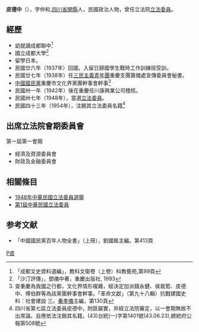 '''皮德中'''（{{bd|?年||?年||catIdx=皮}}），字仲和,[[四川省|四川省]][[開縣|開縣]]人，民國政治人物，曾任立法院[[第1屆中華民國立法委員|立法委員]]。

== 經歷 ==
*幼就讀成都聯中<ref>「成都文史資料選編」，教科文衛卷（上卷）科教藝苑,第99頁</ref>
*國立成都大學<ref>「沙汀評傳」，鄧儀中著，重慶出版社, 1993</ref>
*留學日本。
*民國廿六年（1937年）回國，入留日歸國學生戰時工作訓練班受訓。
*民國廿七年（1938年）任[[三民主義青年團|三民主義青年團]]重慶支團籌備處宣傳委員會秘書。
*[[中國國民黨|中國國民黨]]重慶市文化界黨團幹事會幹事<ref> 查重慶為我國之行都，文化界情形複雜，經決定加派錢永健、侯栽萄、皮德中、傅伯群等為該黨團幹事會幹事。「革命文獻」（第九十八輯）抗戰建國史料：社會建設 三。[[秦孝儀|秦孝儀]]主編，第130頁</ref>
*民國卅一年（1942年）後在重慶任川康興業公司稽核。
*民國卅七年（1948年），當選[[第1屆中華民國立法委員|立法委員]]。
*民國四十三年（1954年），注銷其立法委員名籍<ref>四川省第七區立法委員皮德中，附匪屬實，并經立法院審定，以一會期無故不出席論。自應依法注銷其名籍，(43)台統(一)字第1401號(43.06.23),總統府公報第508號</ref>

== 出席立法院會期委員會 ==
第一屆第一會期
*經濟及資源委員會
*財政及金融委員會

== 相關條目 ==
*[[1948年中華民國立法委員選舉|1948年中華民國立法委員選舉]]
*[[第1屆中華民國立法委員|第1屆中華民國立法委員]]

== 参考文献 ==
*「中國國民黨百年人物全書」（上冊），劉國銘主編。第413頁
<div class="references-small">
<references />
</div>
{{第1屆中華民國立法委員四川省名單}}
[[Category:第一屆立法院正選立法委員|P皮]]